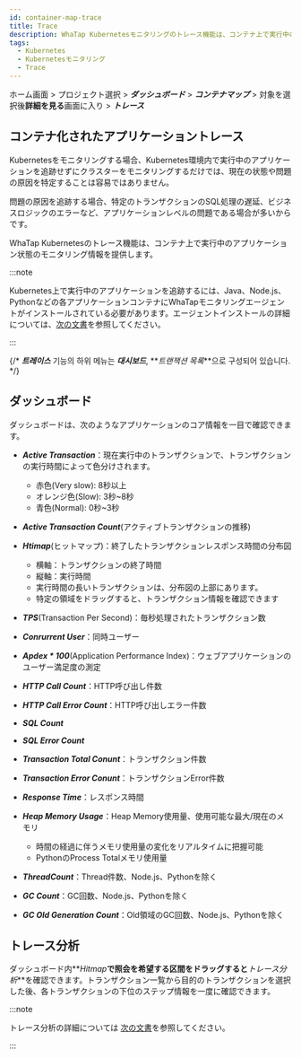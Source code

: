 ```yaml
---
id: container-map-trace
title: Trace
description: WhaTap Kubernetesモニタリングのトレース機能は、コンテナ上で実行中のアプリケーション状態のモニタリング情報を提供します。
tags:
  - Kubernetes
  - Kubernetesモニタリング
  - Trace
---
```


ホーム画面 > プロジェクト選択 > **_ダッシュボード_** > **_コンテナマップ_** > 対象を選択後**詳細を見る**画面に入り > **_トレース_**

## コンテナ化されたアプリケーショントレース

Kubernetesをモニタリングする場合、Kubernetes環境内で実行中のアプリケーションを追跡せずにクラスターをモニタリングするだけでは、現在の状態や問題の原因を特定することは容易ではありません。

問題の原因を追跡する場合、特定のトランザクションのSQL処理の遅延、ビジネスロジックのエラーなど、アプリケーションレベルの問題である場合が多いからです。

WhaTap Kubernetesのトレース機能は、コンテナ上で実行中のアプリケーション状態のモニタリング情報を提供します。

:::note

Kubernetes上で実行中のアプリケーションを追跡するには、Java、Node.js、Pythonなどの各アプリケーションコンテナにWhaTapモニタリングエージェントがインストールされている必要があります。エージェントインストールの詳細については、[次の文書](install-application-agent)を参照してください。

:::

<ImgLang img='k8s-container-map-trace.png' desc='トレース' />

{/* **_트레이스_** 기능의 하위 메뉴는 **_대시보드_**, **_트랜잭션 목록_**으로 구성되어 있습니다. */}

## ダッシュボード

ダッシュボードは、次のようなアプリケーションのコア情報を一目で確認できます。

- **_Active Transaction_**：現在実行中のトランザクションで、トランザクションの実行時間によって色分けされます。

  - <span class='vslow'>赤色</span>(<span class='vslow'>Very slow</span>): 8秒以上
  - <span class='slow'>オレンジ色</span>(<span class='slow'>Slow</span>): 3秒~8秒
  - <span class='normal'>青色</span>(<span class='normal'>Normal</span>): 0秒~3秒

- **_Active Transaction Count_**(アクティブトランザクションの推移)

- **_Htimap_**(ヒットマップ)：終了したトランザクションレスポンス時間の分布図

  - 横軸：トランザクションの終了時間
  - 縦軸：実行時間
  - 実行時間の長いトランザクションは、分布図の上部にあります。
  - 特定の領域をドラッグすると、トランザクション情報を確認できます

- **_TPS_**(Transaction Per Second)：毎秒処理されたトランザクション数

- **_Conrurrent User_**：同時ユーザー

- **_Apdex \* 100_**(Application Performance Index)：ウェブアプリケーションのユーザー満足度の測定

- **_HTTP Call Count_**：HTTP呼び出し件数

- **_HTTP Call Error Count_**：HTTP呼び出しエラー件数

- **_SQL Count_**

- **_SQL Error Count_**

- **_Transaction Total Conunt_**：トランザクション件数

- **_Transaction Error Conunt_**：トランザクションError件数

- **_Response Time_**：レスポンス時間

- **_Heap Memory Usage_**：Heap Memory使用量、使用可能な最大/現在のメモリ

  - 時間の経過に伴うメモリ使用量の変化をリアルタイムに把握可能
  - PythonのProcess Totalメモリ使用量

- **_ThreadCount_**：Thread件数、Node.js、Pythonを除く

- **_GC Count_**：GC回数、Node.js、Pythonを除く

- **_GC Old Generation Count_**：Old領域のGC回数、Node.js、Pythonを除く

## トレース分析

ダッシュボード内**_Hitmap_**で照会を希望する区間をドラッグすると**_トレース分析_**を確認できます。トランザクション一覧から目的のトランザクションを選択した後、各トランザクションの下位のステップ情報を一度に確認できます。 

:::note 

トレース分析の詳細については [次の文書](../java/dashboard-hitmap-trace)を参照してください。 

:::

